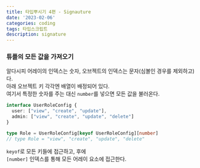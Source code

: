 ```yaml
---
title: 타입뿌시기 4편 - Signauture
date: '2023-02-06'
categories: coding
tags: 타입스크립트
description: signature
---
```


### 튜플의 모든 값을 가져오기

알다시피 어레이의 인덱스는 숫자, 오브젝트의 인덱스는 문자(심볼인 경우를 제외하고)다.  
아래 오브젝트 키 각각엔 배열이 배정되어 있다.    
여기서 특정한 숫자를 주는 대신 `number`를 넣으면 모든 값을 불러온다.
```ts type.ts mark=6[49:56]
interface UserRoleConfig {
  user: ["view", "create", "update"],
  admin: ["view", "create", "update", "delete"]
}

type Role = UserRoleConfig[keyof UserRoleConfig][number]
// type Role = "view", "create", "update", "delete"
```

`keyof`로 모든 키들에 접근하고, 후에  
`[number]` 인덱스를 통해 모든 어레이 요소에 접근한다.